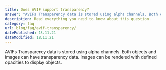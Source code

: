 ```yaml
---
title: Does AVIF support transparency?
answer: "AVIFs Transparency data is stored using alpha channels. Both objects and images can have transparency data. Images can be rendered with defined opacities to display objects."
description: Read everything you need to know about this question.
category: faq
url: blog/faq/avif-transparency/
datePublished: 18.11.21
dateModified: 18.11.21
---
```


AVIFs Transparency data is stored using alpha channels. Both objects and images can have transparency data. Images can be rendered with defined opacities to display objects.
